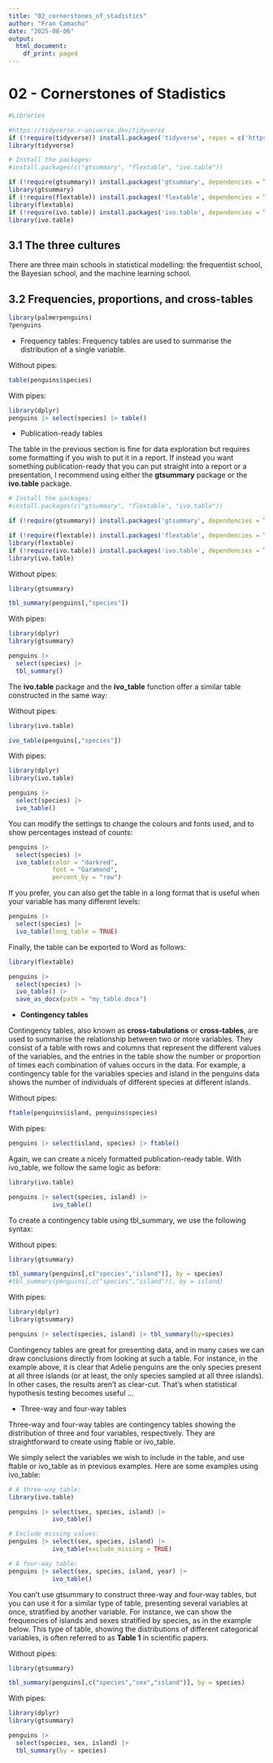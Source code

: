 ```yaml
---
title: "02_cornerstones_of_stadistics"
author: "Fran Camacho"
date: "2025-08-06"
output:
  html_document:
    df_print: paged
---
```


# 02 - Cornerstones of Stadistics


```r
#Libraries

#https://tidyverse.r-universe.dev/tidyverse
if (!require(tidyverse)) install.packages('tidyverse', repos = c('https://tidyverse.r-universe.dev', 'https://cloud.r-project.org'))
library(tidyverse)

# Install the packages:
#install.packages(c("gtsummary", "flextable", "ivo.table"))

if (!require(gtsummary)) install.packages('gtsummary', dependencies = T)
library(gtsummary)
if (!require(flextable)) install.packages('flextable', dependencies = T)
library(flextable)
if (!require(ivo.table)) install.packages('ivo.table', dependencies = T)
library(ivo.table)


```

## 3.1 The three cultures

There are three main schools in statistical modelling: 
the frequentist school, 
the Bayesian school, and 
the machine learning school.


## 3.2 Frequencies, proportions, and cross-tables


```r
library(palmerpenguins)
?penguins
```


- Frequency tables:
Frequency tables are used to summarise the distribution of a single variable. 

Without pipes:
```r
table(penguins$species)
```

With pipes:
```r
library(dplyr)
penguins |> select(species) |> table()
```


- Publication-ready tables

The table in the previous section is fine for data exploration but requires some formatting if you wish to put it in a report. 
If instead you want something publication-ready that you can put straight into a report or a presentation, 
I recommend using either the **gtsummary** package or the **ivo.table** package. 

```r
# Install the packages:
#install.packages(c("gtsummary", "flextable", "ivo.table"))

if (!require(gtsummary)) install.packages('gtsummary', dependencies = T)

if (!require(flextable)) install.packages('flextable', dependencies = T)
library(flextable)
if (!require(ivo.table)) install.packages('ivo.table', dependencies = T)
library(ivo.table)
```


Without pipes:
```r
library(gtsummary)

tbl_summary(penguins[,"species"])
```

With pipes:
```r
library(dplyr)
library(gtsummary)

penguins |>
  select(species) |>
  tbl_summary()
```


The **ivo.table** package and the **ivo_table** function offer a similar table constructed in the same way:

Without pipes:
```r
library(ivo.table)

ivo_table(penguins[,"species"])
```


With pipes:
```r
library(dplyr)
library(ivo.table)

penguins |>
  select(species) |>
  ivo_table()
```

You can modify the settings to change the colours and fonts used, and to show percentages instead of counts:
```r
penguins |>
  select(species) |>
  ivo_table(color = "darkred",
            font = "Garamond",
            percent_by = "row")
```

If you prefer, you can also get the table in a long format that is useful when your variable has many different levels:
```r
penguins |>
  select(species) |>
  ivo_table(long_table = TRUE)
```

Finally, the table can be exported to Word as follows:
```r
library(flextable)

penguins |>
  select(species) |>
  ivo_table() |> 
  save_as_docx(path = "my_table.docx")
```



- **Contingency tables**

Contingency tables, also known as **cross-tabulations** or **cross-tables**, are used to summarise the relationship between two or more variables.
They consist of a table with rows and columns that represent the different values of the variables, and the entries in the table show the number or proportion of times each combination of values occurs in the data. For example, a contingency table for the variables species and island in the penguins data shows the number of individuals of different species at different islands.


Without pipes:
```r
ftable(penguins$island, penguins$species)
```

With pipes:
```r
penguins |> select(island, species) |> ftable()
```

Again, we can create a nicely formatted publication-ready table. With ivo_table, we follow the same logic as before:
```r
library(ivo.table)

penguins |> select(species, island) |>
            ivo_table()
```

To create a contingency table using tbl_summary, we use the following syntax:

Without pipes:
```r
library(gtsummary)

tbl_summary(penguins[,c("species","island")], by = species)
#tbl_summary(penguins[,c("species","island")], by = island)
```


With pipes:
```r
library(dplyr)
library(gtsummary)

penguins |> select(species, island) |> tbl_summary(by=species)
```


Contingency tables are great for presenting data, and in many cases we can draw conclusions directly from looking at such a table. 
For instance, in the example above, it is clear that Adelie penguins are the only species present at all three islands 
(or at least, the only species sampled at all three islands). In other cases, the results aren’t as clear-cut. 
That’s when statistical hypothesis testing becomes useful ...


- Three-way and four-way tables

Three-way and four-way tables are contingency tables showing the distribution of three and four variables, respectively. 
They are straightforward to create using ftable or ivo_table.

We simply select the variables we wish to include in the table, and use ftable or ivo_table as in previous examples.
Here are some examples using ivo_table:


```r
# A three-way table:
library(ivo.table)

penguins |> select(sex, species, island) |>
            ivo_table()
```


```r
# Exclude missing values:
penguins |> select(sex, species, island) |>
            ivo_table(exclude_missing = TRUE)
```

```r
# A four-way table:
penguins |> select(sex, species, island, year) |>
            ivo_table()
```


You can’t use gtsummary to construct three-way and four-way tables, but you can use it for a similar type of table, presenting several variables at once, stratified by another variable. For instance, we can show the frequencies of islands and sexes stratified by species, as in the example below. This type of table, showing the distributions of different categorical variables, is often referred to as **Table 1** in scientific papers.

Without pipes:
```r
library(gtsummary)

tbl_summary(penguins[,c("species","sex","island")], by = species)
```


With pipes:
```r
library(dplyr)
library(gtsummary)

penguins |>
  select(species, sex, island) |>
  tbl_summary(by = species)
```












